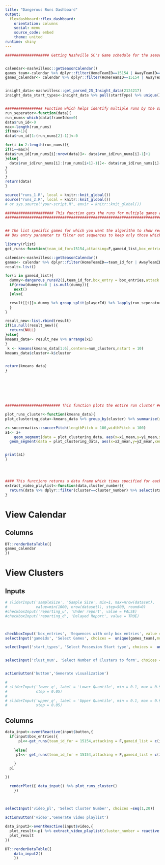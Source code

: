 ---
title: "Dangerous Runs Dashboard"
output: 
  flexdashboard::flex_dashboard:
    orientation: columns
    social: menu
    source_code: embed
    theme: united
runtime: shiny
---



```{r}

#################### Getting Nashville SC's Game schedule for the season ################################################


calendar<-nashvillesc::getSeasonCalendar()
games_team<-calendar %>% dplyr::filter(HomeTeamID==15154 | AwayTeamID==15154) %>% select(game_id)
games_calendar<- calendar %>% dplyr::filter(HomeTeamID==15154 | AwayTeamID==15154) %>% select(HomeTeam,AwayTeam,game_id)


insight_data<-nashvillesc::get_parsed_2S_Insight_data(2124217)
insight_data_start_types<-insight_data %>% pull(startType) %>% unique()


################# Function which helps identify multiple runs by the same player and seperates those runs ############### 
run_seperator<-function(data){
run_nums<-which(data$frameIdx==0)
data$run_id<-0
max<-length(run_nums)
if(max>1){
data$run_id[1:(run_nums[2]-1)]<-0

for(i in 2:length(run_nums)){
if(i==max){
data$run_id[run_nums[i]:nrow(data)]<- data$run_id[run_nums[i]-1]+1
}else{
  data$run_id[run_nums[i]:(run_nums[i+1]-1)]<- data$run_id[run_nums[i]-1]+1
}
}
}
return(data)
}


```


```{r,include=FALSE}

source("runs_1.R", local = knitr::knit_global())
source("runs_2.R", local = knitr::knit_global())
# or sys.source("your-script.R", envir = knitr::knit_global())
```



``` {r}


###################### This function gets the runs for multiple games and it uses the previous function which was implemented for a single game to do so. It takes parameters like the id team of the team you wish to do the analysis for
########################################################################################################################


## The list specific games for which you want the algorithm to show results
## Box entry parameter to filter out sequences to keep only those which led to a box entry.

library(rlist)
get_runs<-function(team_id_for=15154,attacking=F,gameid_list,box_entries=0,from_seq,num_clusters){

calendar<-nashvillesc::getSeasonCalendar()
games<- calendar %>% dplyr::filter(HomeTeamID==team_id_for | AwayTeamID==team_id_for)
result<-list()

for(i in gameid_list){
  dummy<-dangerous_runsV2(i,team_id_for,box_entry = box_entries,attack =attacking ,adjust_coordinates = T,from_seq=from_seq)
  if(nrow(dummy)<=0 | is.null(dummy)){
    next()
  }else{

  result[[i]]<-dummy %>% group_split(playerId) %>% lapply(run_seperator) %>% lapply(make_cluster_points) %>% bind_rows()
  }
}

result_new<-list.rbind(result)
if(is.null(result_new)){
  return(NULL)
}else{
kmeans_data<- result_new %>% arrange(x1)
}
 k <- kmeans(kmeans_data[1:6],centers=num_clusters,nstart = 10)
kmeans_data$cluster<-k$cluster


return(kmeans_data)
}







######################### This function plots the entire run cluster ###################################################

plot_runs_cluster<-function(kmeans_data){
plot_clustering_data<-kmeans_data %>% group_by(cluster) %>% summarise(x1_mean=mean(x1),x2_mean=mean(x2),x3_mean=mean(x3),y1_mean=mean(y1),y2_mean=mean(y2),y3_mean=mean(y3),N_runs=n())

z<-soccermatics::soccerPitch(lengthPitch = 100,widthPitch = 100)
a1<- z+
    geom_segment(data = plot_clustering_data, aes(x=x1_mean,y=y1_mean,xend=x2_mean,yend=y2_mean,color=as.character(cluster)),size=2)+
  geom_segment(data = plot_clustering_data, aes(x=x2_mean,y=y2_mean,xend=x3_mean,yend=y3_mean,color=as.character(cluster)),size=2,arrow = arrow(length = unit(0.03, "npc")))+geom_label(data=plot_clustering_data,aes(x=x1_mean,y=y1_mean,label=N_runs),size=3)


print(a1)
}




#### This functions returns a data frame which times specified for each run and also tells which game is it from.########
extract_video_playlist<-function(data,cluster_number){
  return(data %>% dplyr::filter(cluster==cluster_number) %>% select(start_of_run,end_of_run,period,gameid,cluster))
}

```





View Calendar
=======================================================================


Columns
-----------------------------------------------------------------------

```{r}
DT::renderDataTable({
games_calendar
})


```




View Clusters
=======================================================================


Inputs {.sidebar}
-----------------------------------------------------------------------
```{r}
# sliderInput('sampleSize', 'Sample Size', min=1, max=nrow(dataset),
#             value=min(1000, nrow(dataset)), step=500, round=0)
#checkboxInput('reporting_u', 'Under report', value = FALSE)
#checkboxInput('reporting_d', 'Delayed Report', value = TRUE)



checkboxInput('box_entries', 'Sequences with only box entries', value = FALSE)
selectInput('gameids', 'Select Games', choices =  unique(games_team),multiple = T)

selectInput('start_types', 'Select Possesion Start type', choices =  unique(insight_data_start_types),multiple = T)


selectInput('clust_num', 'Select Number of Clusters to form', choices = seq(1,20))


actionButton('button','Generate visualization')

# 
# sliderInput('lower_q', label = 'Lower Quantile', min = 0.1, max = 0.9, value = 0.05, 
#             step = 0.05)
# 
# sliderInput('upper_q', label = 'Upper Quantile', min = 0.1, max = 0.9, value = 0.9, 
#             step = 0.05)

```



Columns
-----------------------------------------------------------------------

```{r}

data_input<-eventReactive(input$button,{
  if(input$box_entries){
      p1<<-get_runs(team_id_for = 15154,attacking = F,gameid_list = c(input$gameids),box_entries = 1,from_seq=c(input$start_types),num_clusters = input$clust_num)
      
    }else{
     p1<<- get_runs(team_id_for = 15154,attacking = F,gameid_list = c(input$gameids),box_entries = 0,from_seq=c(input$start_types),num_clusters = input$clust_num)

    }
  p1

})

  renderPlot({ data_input() %>% plot_runs_cluster()
    })
  

  
selectInput('video_pl', 'Select Cluster Number', choices =seq(1,20))

actionButton('video','Generate video playlist')

data_input2<-eventReactive(input$video,{
  plot_result<-p1 %>% extract_video_playlist(cluster_number = reactive(input$video_pl))
  plot_result
})

DT::renderDataTable({
    data_input2()
    })
  


```